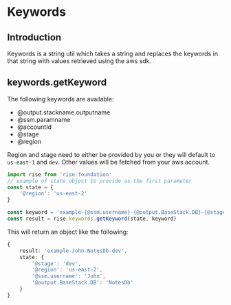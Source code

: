 # Keywords

## Introduction

Keywords is a string util which takes a string and replaces the keywords in that string
with values retrieved using the aws sdk.

## keywords.getKeyword

The following keywords are available:

-   @output.stackname.outputname
-   @ssm.paramname
-   @accountId
-   @stage
-   @region

Region and stage need to either be provided by you or they will default to `us-east-1` and `dev`.
Other values will be fetched from your aws account.

```ts
import rise from 'rise-foundation'
// example of state object to provide as the first parameter
const state = {
    '@region': 'us-east-2'
}

const keyword = 'example-{@ssm.username}-{@output.BaseStack.DB}-{@stage}'
const result = rise.keywords.getKeyword(state, keyword)
```

This will return an object like the following:

```ts
{
    result: 'example-John-NotesDb-dev',
    state: {
        '@stage': 'dev',
        '@region': 'us-east-2',
        '@ssm.username': 'John',
        '@output.BaseStack.DB': 'NotesDb'
    }
}
```
